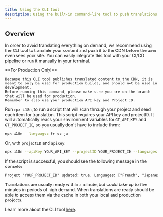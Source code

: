 ```yaml
---
title: Using the CLI tool
description: Using the built-in command-line tool to push translations to the CDN
---
```


## Overview
In order to avoid translating everything on demand, we recommend using the CLI tool to translate your content and push it to the CDN before the user even sees your site.
You can easily integrate this tool with your CI/CD pipeline or run it manually in your terminal.

<Callout type="warn">
    **For Production Only!**

    Because this CLI tool publishes translated content to the CDN, it is meant to only be used for production builds, and should not be used in development.
    Before running this command, please make sure you are on the branch that will be used for production.
    Remember to also use your production API key and Project ID.
</Callout>


Run `npx i18n`, to run a script that will scan through your project and send each item for translation. 
This script requires your API key and projectID.
It will automatically reads your environment variables for `GT_API_KEY` and `GT_PROJECT_ID`, so you usually don't have to include them:
```bash copy
npx i18n --languages fr es ja
```

Or, with `projectID` and `apiKey`:

```bash copy
npx i18n --apiKey YOUR_API_KEY --projectID YOUR_PROJECT_ID --languages fr es ja
```

If the script is successful, you should see the following message in the console:

```txt
Project "YOUR_PROJECT_ID" updated: true. Languages: ["French", "Japanese", "Spanish"]. Translations are usually live within a minute. Check status: www.generaltranslation.com/dashboard.
```

Translations are usually ready within a minute, but could take up to five minutes in periods of high demand. When translations are ready should be able to access them via the cache in both your local and production projects.

Learn more about the CLI tool [here](/docs/oldnext/cli).
